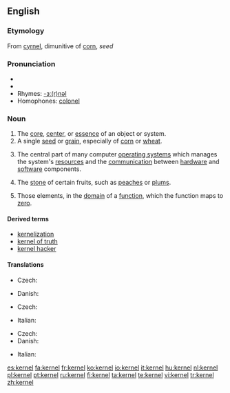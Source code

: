{{wikipedia|dab=kernel}}
==English==

===Etymology===
From {{OE.}} [[cyrnel]], dimunitive of [[corn]], ''seed''

===Pronunciation===
* {{IPA|/ˈkɜːnəl/ (''UK'') ''or'' /ˈkɝnəl/ (''US'')}}
* {{SAMPA|/"k3:n@l/</tt> (''UK'') ''or'' <tt>/"k3`n@l/</tt> (''US'')<tt>}}
* Rhymes: [[Rhymes:English:-ɜː(r)nəl|-ɜː(r)nəl]]
* Homophones: [[colonel]]

===Noun===
{{en-noun}}

# The [[core]], [[center]], or [[essence]] of an object or system.
# A single [[seed]] or [[grain]], especially of [[corn]] or [[wheat]].
# {{computing}} The central part of many computer [[operating system]]s which manages the system's [[resource]]s and the [[communication]] between [[hardware]] and [[software]] components.
# {{context|US}} The [[stone]] of certain fruits, such as [[peach]]es or [[plum]]s.
# {{algebra}} Those elements, in the [[domain]] of a [[function]], which the function maps to [[zero]].

====Derived terms====
* [[kernelization]]
* [[kernel of truth]]
* [[kernel hacker]]

====Translations====
{{trans-top|central part of many computer operating systems}}
* Czech: {{t-|cs|jádro|n}}
{{trans-mid}}
* Danish: {{t|da|kerne|c}}
{{trans-bottom}}

{{trans-top|stone of certain fruits, such as peaches or plums}}
* Czech: {{t-|cs|pecka|f}}
{{trans-mid}}
*Italian: {{t+|it|nocciolo|m}}
{{trans-bottom}}

{{trans-top|(algebra) set of elements mapped to zero}}
* Czech: {{t-|cs|jádro|n}}
* Danish: {{t|da|kerne|c}}
{{trans-mid}}
* Italian: {{t+|it|nucleo|m}}
{{trans-bottom}}

[[es:kernel]]
[[fa:kernel]]
[[fr:kernel]]
[[ko:kernel]]
[[io:kernel]]
[[it:kernel]]
[[hu:kernel]]
[[nl:kernel]]
[[pl:kernel]]
[[pt:kernel]]
[[ru:kernel]]
[[fi:kernel]]
[[ta:kernel]]
[[te:kernel]]
[[vi:kernel]]
[[tr:kernel]]
[[zh:kernel]]